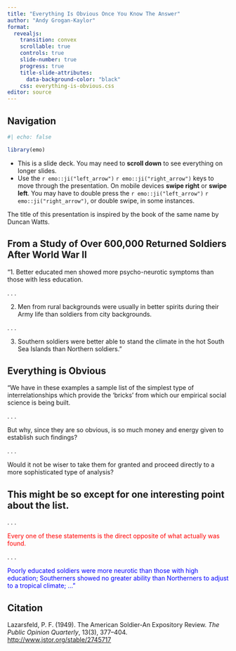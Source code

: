 ---
title: "Everything Is Obvious Once You Know The Answer"
author: "Andy Grogan-Kaylor"
format:
  revealjs:
    transition: convex
    scrollable: true
    controls: true
    slide-number: true
    progress: true
    title-slide-attributes:
      data-background-color: "black"
    css: everything-is-obvious.css
editor: source
---

## Navigation

```{r}
#| echo: false

library(emo)

```



* This is a slide deck. You may need to **scroll down** to see everything on longer slides.
* Use the `r emo::ji("left_arrow")` `r emo::ji("right_arrow")` keys to move through the presentation. On mobile devices **swipe right** or **swipe left**. You may have to double press the `r emo::ji("left_arrow")` `r emo::ji("right_arrow")`, or double swipe, in some instances.

:::{.callout-note}
The title of this presentation is inspired by the book of the same name by Duncan Watts.
:::

## From a Study of Over 600,000 Returned Soldiers After World War II

"1. Better educated men showed more psycho-neurotic symptoms than those with less education.

. . .

2. Men from rural backgrounds were usually in better spirits during their Army life than soldiers from city backgrounds.

. . .

3. Southern soldiers were better able to stand the climate in the hot South Sea Islands than Northern soldiers."

## Everything is Obvious

"We have in these examples a sample list of the simplest type of interrelationships which provide the 'bricks' from which our empirical social science is being built. 

. . .

But why, since they are so obvious, is so much money and energy given to establish such findings? 

. . .

Would it not be wiser to take them for granted and proceed directly to a more sophisticated type of analysis? 

## This might be so except for one interesting point about the list. 
. . .

<span style="color:red;">Every one of these statements is the direct opposite of what actually was found.</span>

. . . 

<span style="color:blue;">Poorly educated soldiers were more neurotic than those with high education; Southerners showed no greater ability than Northerners to adjust to a tropical climate; ..."

## Citation

Lazarsfeld, P. F. (1949). The American Soldier-An Expository Review. *The Public Opinion Quarterly*, 13(3), 377–404. [http://www.jstor.org/stable/2745717](http://www.jstor.org/stable/2745717)


